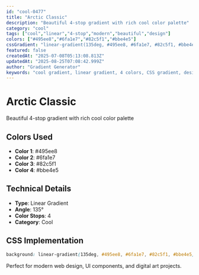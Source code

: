 ```yaml
---
id: "cool-0477"
title: "Arctic Classic"
description: "Beautiful 4-stop gradient with rich cool color palette"
category: "cool"
tags: ["cool","linear","4-stop","modern","beautiful","design"]
colors: ["#495ee8","#6fa1e7","#82c5f1","#bbe4e5"]
cssGradient: "linear-gradient(135deg, #495ee8, #6fa1e7, #82c5f1, #bbe4e5)"
featured: false
createdAt: "2025-07-08T05:13:08.813Z"
updatedAt: "2025-08-25T07:08:42.999Z"
author: "Gradient Generator"
keywords: "cool gradient, linear gradient, 4 colors, CSS gradient, design, #495ee8, #6fa1e7, #82c5f1, #bbe4e5"
---
```


# Arctic Classic

Beautiful 4-stop gradient with rich cool color palette

## Colors Used
- **Color 1**: #495ee8
- **Color 2**: #6fa1e7
- **Color 3**: #82c5f1
- **Color 4**: #bbe4e5

## Technical Details
- **Type**: Linear Gradient
- **Angle**: 135°
- **Color Stops**: 4
- **Category**: Cool

## CSS Implementation
```css
background: linear-gradient(135deg, #495ee8, #6fa1e7, #82c5f1, #bbe4e5);
```

Perfect for modern web design, UI components, and digital art projects.
